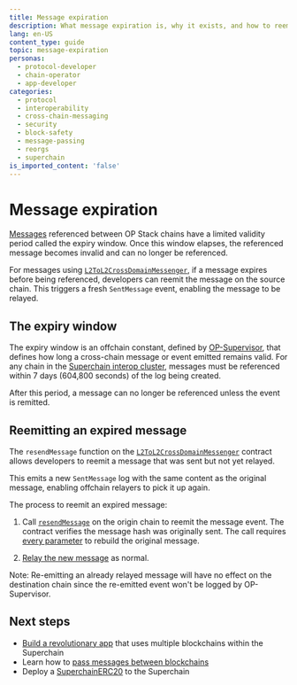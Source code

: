 ```yaml
---
title: Message expiration
description: What message expiration is, why it exists, and how to reemit a previously sent message if it has expired and was never relayed.
lang: en-US
content_type: guide
topic: message-expiration
personas:
  - protocol-developer
  - chain-operator
  - app-developer
categories:
  - protocol
  - interoperability
  - cross-chain-messaging
  - security
  - block-safety
  - message-passing
  - reorgs
  - superchain
is_imported_content: 'false'
---
```


# Message expiration

[Messages](/interop/message-passing) referenced between OP Stack chains have a limited validity period called the expiry window. Once this window elapses, the referenced message becomes invalid and can no longer be referenced.

For messages using [`L2ToL2CrossDomainMessenger`](/interop/message-passing), if a message expires before being referenced, developers can reemit the message on the source chain. This triggers a fresh `SentMessage` event, enabling the message to be relayed.

## The expiry window

The expiry window is an offchain constant, defined by [OP-Supervisor](/interop/op-supervisor), that defines how long a cross-chain message or event emitted remains valid. For any chain in the [Superchain interop cluster](/interop/explainer#superchain-interop-cluster), messages must be referenced within 7 days (604,800 seconds) of the log being created.

After this period, a message can no longer be referenced unless the event is remitted.

## Reemitting an expired message

The `resendMessage` function on the [`L2ToL2CrossDomainMessenger`](/interop/message-passing) contract allows developers to reemit a message that was sent but not yet relayed.

This emits a new `SentMessage` log with the same content as the original message, enabling offchain relayers to pick it up again.

The process to reemit an expired message:

1.  Call [`resendMessage`](https://github.com/ethereum-optimism/optimism/blob/a979a9444dbb482843f2a42f437ced54a8ac1053/packages/contracts-bedrock/interfaces/L2/IL2ToL2CrossDomainMessenger.sol#L110-L128) on the origin chain to reemit the message event. The contract verifies the message hash was originally sent. The call requires   [every parameter](https://github.com/ethereum-optimism/optimism/blob/a979a9444dbb482843f2a42f437ced54a8ac1053/packages/contracts-bedrock/interfaces/L2/IL2ToL2CrossDomainMessenger.sol#L110-L128) to rebuild the original message.

2.  [Relay the new message](/interop/message-passing#executing-message) as normal.

Note: Re-emitting an already relayed message will have no effect on the destination chain since the re-emitted event won't be logged by OP-Supervisor. 

## Next steps

*   [Build a revolutionary app](/app-developers/get-started) that uses multiple blockchains within the Superchain
*   Learn how to [pass messages between blockchains](/interop/tutorials/message-passing)
*   Deploy a [SuperchainERC20](/interop/tutorials/deploy-superchain-erc20) to the Superchain
